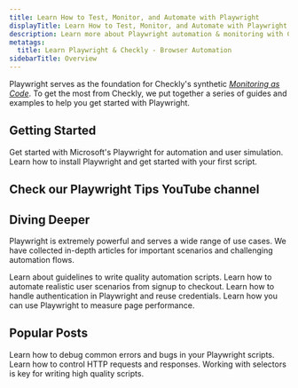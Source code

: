 ```yaml
---
title: Learn How to Test, Monitor, and Automate with Playwright
displayTitle: Learn How to Test, Monitor, and Automate with Playwright
description: Learn more about Playwright automation & monitoring with Checkly. Explore how to automate your web with a reliable, programmable monitoring workflow.
metatags:
  title: Learn Playwright & Checkly - Browser Automation
sidebarTitle: Overview
---
```


Playwright serves as the foundation for Checkly's synthetic [*Monitoring as Code*](https://www.checklyhq.com/guides/monitoring-as-code/). To get the most from Checkly, we put together a series of guides and examples to help you get started with Playwright.

## Getting Started

<CardGroup cols={2}>
  <Card
    title="What is Playwright?"
    icon="/learn/icons/playwright-logo.svg"
    href="/learn/playwright/what-is-playwright/"
  >
    Get started with Microsoft's Playwright for automation and user simulation.
  </Card>
  <Card
    title="Installing Playwright"
    icon="/learn/icons/playwright-logo.svg"
    href="/learn/playwright/how-to-set-up-locally/"
  >
    Learn how to install Playwright and get started with your first script.
  </Card>
</CardGroup>

## Check our Playwright Tips YouTube channel


## Diving Deeper

Playwright is extremely powerful and serves a wide range of use cases. We have collected in-depth articles for important scenarios and challenging automation flows.

<CardGroup cols={2}>
  <Card
    title="Navigating user interfaces"
    icon="/learn/icons/best-practices.svg"
    href="/learn/playwright/navigation/"
  >
    Learn about guidelines to write quality automation scripts.
  </Card>
  <Card
    title="Waits and timeouts"
    icon="/learn/icons/pages.svg"
    href="/learn/playwright/waits-and-timeouts/"
  >
    Learn how to automate realistic user scenarios from signup to checkout.
  </Card>
</CardGroup>
<CardGroup cols={2}>
  <Card
    title="Authentication"
    icon="/learn/icons/session-management.svg"
    href="/learn/playwright/authentication/"
  >
    Learn how to handle authentication in Playwright and reuse credentials.
  </Card>
  <Card
    title="Measuring page performance"
    icon="/learn/icons/performance.svg"
    href="/learn/playwright/performance/"
  >
    Learn how you can use Playwright to measure page performance.
  </Card>
</CardGroup>

## Popular Posts

<CardGroup cols={3}>
  <Card
    title="Debugging errors"
    href="/learn/playwright/debugging/"
  >
    Learn how to debug common errors and bugs in your Playwright scripts.
  </Card>
  <Card
    title="Request Interception"
    href="/learn/playwright/intercept-requests/"
  >
    Learn how to control HTTP requests and responses.
  </Card>
  <Card
    title="Basic Selectors"
    href="/learn/playwright/selectors/"
  >
    Working with selectors is key for writing high quality scripts.
  </Card>
</CardGroup>
